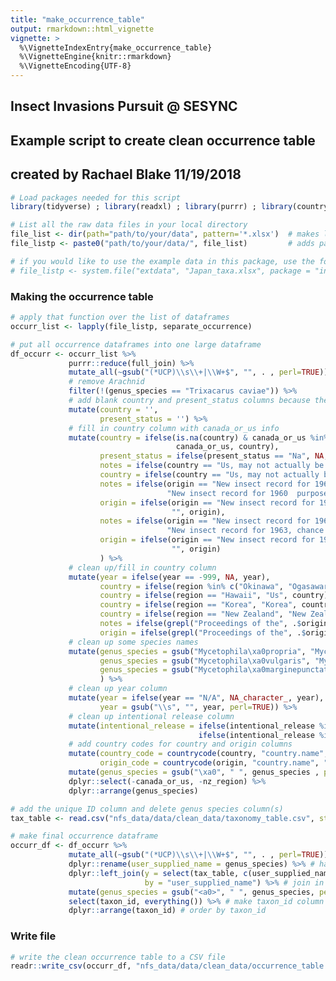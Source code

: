 ```yaml
---
title: "make_occurrence_table"
output: rmarkdown::html_vignette
vignette: >
  %\VignetteIndexEntry{make_occurrence_table}
  %\VignetteEngine{knitr::rmarkdown}
  %\VignetteEncoding{UTF-8}
---
```


####################################################################
## Insect Invasions Pursuit @ SESYNC                              ##
## Example script to create clean occurrence table                ##
## created by Rachael Blake    11/19/2018                         ##
####################################################################
```r
# Load packages needed for this script
library(tidyverse) ; library(readxl) ; library(purrr) ; library(countrycode)

# List all the raw data files in your local directory
file_list <- dir(path="path/to/your/data", pattern='*.xlsx')  # makes list of the files
file_listp <- paste0("path/to/your/data/", file_list)         # adds path to file names

# if you would like to use the example data in this package, use the following code
# file_listp <- system.file("extdata", "Japan_taxa.xlsx", package = "insectcleanr")
```

#####################################
### Making the occurrence table   ###
#####################################
```r
# apply that function over the list of dataframes
occurr_list <- lapply(file_listp, separate_occurrence)

# put all occurrence dataframes into one large dataframe
df_occurr <- occurr_list %>%
             purrr::reduce(full_join) %>%
             mutate_all(~gsub("(*UCP)\\s\\+|\\W+$", "", . , perl=TRUE)) %>% # remove rogue white spaces
             # remove Arachnid
             filter(!(genus_species == "Trixacarus caviae")) %>%
             # add blank country and present_status columns because they were removed in edits of the raw data files (Aug 14, 2020)
             mutate(country = '',
                    present_status = '') %>%
             # fill in country column with canada_or_us info
             mutate(country = ifelse(is.na(country) & canada_or_us %in% c("Canada", "Us", "Us, may not actually be adventive"),
                                     canada_or_us, country),
                    present_status = ifelse(present_status == "Na", NA, present_status),
                    notes = ifelse(country == "Us, may not actually be adventive", "may not actually be adventive", ""),
                    country = ifelse(country == "Us, may not actually be adventive", "Us", country),
                    notes = ifelse(origin == "New insect record for 1960  purposeful introduction",
                                   "New insect record for 1960  purposeful introduction", ""),
                    origin = ifelse(origin == "New insect record for 1960  purposeful introduction",
                                    "", origin),
                    notes = ifelse(origin == "New insect record for 1963, chance immigrant",
                                   "New insect record for 1963, chance immigrant", ""),
                    origin = ifelse(origin == "New insect record for 1963, chance immigrant",
                                    "", origin)
                    ) %>%
             # clean up/fill in country column
             mutate(year = ifelse(year == -999, NA, year),
                    country = ifelse(region %in% c("Okinawa", "Ogasawara", "Japan"), "Japan", country),
                    country = ifelse(region == "Hawaii", "Us", country),
                    country = ifelse(region == "Korea", "Korea", country),
                    country = ifelse(region == "New Zealand", "New Zealand", country),
                    notes = ifelse(grepl("Proceedings of the", .$origin), origin, notes),
                    origin = ifelse(grepl("Proceedings of the", .$origin), "", origin)) %>%
             # clean up some species names
             mutate(genus_species = gsub("Mycetophila\xa0propria", "Mycetophila propria", genus_species),
                    genus_species = gsub("Mycetophila\xa0vulgaris", "Mycetophila vulgaris", genus_species),
                    genus_species = gsub("Mycetophila\xa0marginepunctata", "Mycetophila marginepunctata", genus_species),
                    ) %>%
             # clean up year column
             mutate(year = ifelse(year == "N/A", NA_character_, year),
                    year = gsub("\\s", "", year, perl=TRUE)) %>%
             # clean up intentional release column
             mutate(intentional_release = ifelse(intentional_release %in% c("N"), "No",
                                          ifelse(intentional_release %in% c("1", "I"), "Yes", intentional_release))) %>%
             # add country codes for country and origin columns
             mutate(country_code = countrycode(country, "country.name", "iso3n", warn = TRUE),
                    origin_code = countrycode(origin, "country.name", "iso3n", warn = TRUE)) %>%
             mutate(genus_species = gsub("\xa0", " ", genus_species , perl=TRUE)) %>% # trying to get rid of weird characters
             dplyr::select(-canada_or_us, -nz_region) %>%
             dplyr::arrange(genus_species)
```

```r
# add the unique ID column and delete genus species column(s)
tax_table <- read.csv("nfs_data/data/clean_data/taxonomy_table.csv", stringsAsFactors=F)  # read in the taxonomy table

# make final occurrence dataframe
occurr_df <- df_occurr %>%
             mutate_all(~gsub("(*UCP)\\s\\+|\\W+$", "", . , perl=TRUE)) %>%  # remove rogue white spaces
             dplyr::rename(user_supplied_name = genus_species) %>% # have to rename genus_species to user_supplied_name so matches are correct
             dplyr::left_join(y = select(tax_table, c(user_supplied_name, taxon_id, genus_species)),
                              by = "user_supplied_name") %>% # join in the taxonomy info
             mutate(genus_species = gsub("<a0>", " ", genus_species, perl=TRUE)) %>%
             select(taxon_id, everything()) %>% # make taxon_id column the first column
             dplyr::arrange(taxon_id) # order by taxon_id
```

#####################################
### Write file                    ###
#####################################
```r
# write the clean occurrence table to a CSV file
readr::write_csv(occurr_df, "nfs_data/data/clean_data/occurrence_table.csv")
```




